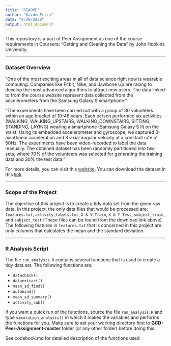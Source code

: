 ```yaml
---
title: "README"
author: "KaidenFrizu"
date: "6/29/2020"
output: html_document
---
```


This repository is a part of Peer Assignment as one of the course requirements in Coursera: "Getting and Cleaning the Data" by John Hopkins University. 

***

### Dataset Overview

"One of the most exciting areas in all of data science right now is wearable computing. Companies like Fitbit, Nike, and Jawbone Up are racing to develop the most advanced algorithms to attract new users. The data linked to from the course website represent data collected from the accelerometers from the Samsung Galaxy S smartphone."

"The experiments have been carried out with a group of 30 volunteers within an age bracket of 19-48 years. Each person performed six activities (WALKING, WALKING_UPSTAIRS, WALKING_DOWNSTAIRS, SITTING, STANDING, LAYING) wearing a smartphone (Samsung Galaxy S II) on the waist. Using its embedded accelerometer and gyroscope, we captured 3-axial linear acceleration and 3-axial angular velocity at a constant rate of 50Hz. The experiments have been video-recorded to label the data manually. The obtained dataset has been randomly partitioned into two sets, where 70% of the volunteers was selected for generating the training data and 30% the test data."

For more details, you can visit this [website](http://archive.ics.uci.edu/ml/datasets/Human+Activity+Recognition+Using+Smartphones).
You can download the dataset in this [link](https://d396qusza40orc.cloudfront.net/getdata%2Fprojectfiles%2FUCI%20HAR%20Dataset.zip).

***

### Scope of the Project

The objective of this project is to create a tidy data set from the given raw data. In this project, the only data files that would be processed are: `features.txt`, `activity_labels.txt`, `X & Y Train`, `X & Y Test`, `subject_train`, and `subject_test` (These files can be found from the download link above). The following features in `features.txt` that is concerned in this project are only columns that calculates the mean and the standard deviation.

***

### R Analysis Script

The file `run_analysis.R` contains several functions that is used to create a tidy data set. The following functions are:

* `datacheck()`
* `dataextract()`
* `mean_sd_find()`
* `autobind()`
* `mean_sd_summary()`
* `activity_sub()`

If you want a quick run of the functions, source the file `run_analysis.R` and type `simulation_analysis()` in which it makes the variables and performs the functions for you. Make sure to set your working directory first to **GCD-Peer-Assignment-master** folder (or any other folder) before doing this.

See codebook.md for detailed description of the functions used